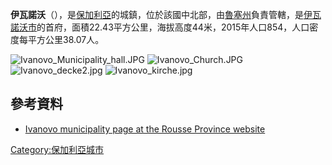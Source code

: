 {{coord|43|42|N|25|59|E|type:city|display=title}}

'''伊瓦諾沃'''（{{lang-bg|Иваново}}），是[[保加利亞|保加利亞]]的城鎮，位於該國中北部，由[[魯塞州|魯塞州]]負責管轄，是[[伊瓦諾沃市|伊瓦諾沃市]]的首府，面積22.43平方公里，海拔高度44米，2015年人口854，人口密度每平方公里38.07人。

[[Image:Ivanovo_Municipality_hall.JPG|thumb]]
[[Image:Ivanovo_Church.JPG|thumb]]
[[Image:Ivanovo_decke2.jpg|thumb]]
[[Image:Ivanovo_kirche.jpg|thumb]]

==參考資料==
* [https://web.archive.org/web/20080529003752/http://ivanovo.rousse-bg.info/ Ivanovo municipality page at the Rousse Province website] {{bg icon}}

{{Bulgaria-geo-stub}}
[[Category:保加利亞城市|Category:保加利亞城市]]